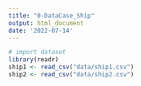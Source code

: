 ```yaml
---
title: "0-DataCase_Ship"
output: html_document
date: '2022-07-14'
---
```


```r
# import dataset
library(readr)
ship1 <- read_csv("data/ship1.csv")
ship2 <- read_csv("data/ship2.csv")
```

```r

```

